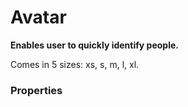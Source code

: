 # Avatar

**Enables user to quickly identify people.**

Comes in 5 sizes: xs, s, m, l, xl.

<DemoBlock2 demo="default" engine={props.engine} withThemeSwitcher />

### Properties

<PropTable component="Avatar" />
